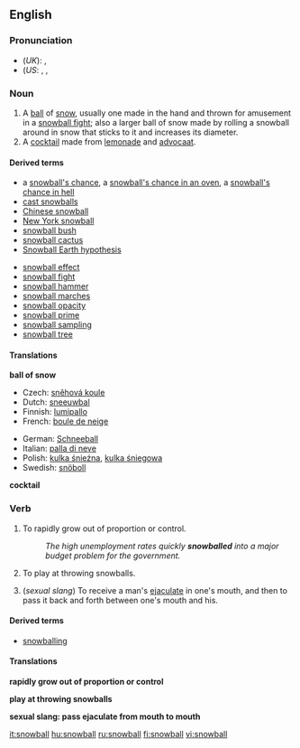 {{See|Snowball}}
==English==
===Pronunciation===
*(''UK''): {{IPA|/ˈsnəʊbɔːl/}}, {{SAMPA|/"sn@UbO:l/}}
*(''US'': {{AHD|snōʹbôl}}, {{IPA|/ˈsnoʊbɔːl/}}, {{SAMPA|/"sn@UbO:l/}}

===Noun===
{{en-noun}}

#A [[ball]] of [[snow]], usually one made in the hand and thrown for amusement in a [[snowball fight]]; also a larger ball of snow made by rolling a snowball around in snow that sticks to it and increases its diameter.
#A [[cocktail]] made from [[lemonade]] and [[advocaat]].

====Derived terms====
{{top2}}
*a [[snowball's chance]], a [[snowball's chance in an oven]], a [[snowball's chance in hell]]
*[[cast snowballs]]
*[[Chinese snowball]]
*[[New York snowball]]
*[[snowball bush]]
*[[snowball cactus]]
*[[Snowball Earth hypothesis]]
{{mid2}}
*[[snowball effect]]
*[[snowball fight]]
*[[snowball hammer]]
*[[snowball marches]]
*[[snowball opacity]]
*[[snowball prime]]
*[[snowball sampling]]
*[[snowball tree]]
{{bottom}}

====Translations====
'''ball of snow'''
{{top}}
*Czech: [[sněhová koule]] {{f}}
*Dutch: [[sneeuwbal]] {{m}}
*Finnish: [[lumipallo]]
*French: [[boule de neige]] {{f}}
{{mid}}
*German: [[Schneeball]] {{m}}
*Italian: [[palla di neve]] {{f}}
*Polish: [[kulka śnieźna]], [[kulka śniegowa]] {{f}}
*Swedish: [[snöboll]] {{c}}
{{bottom}}

'''cocktail'''
{{top}}
{{mid}}
{{bottom}}

===Verb===
{{en-verb}}

#{{intransitive}} To rapidly grow out of proportion or control.
#:''The high unemployment rates quickly '''snowballed''' into a major budget problem for the government.''
#{{intransitive}} To play at throwing snowballs.
#{{intransitive}} (''sexual slang'') To receive a man's [[ejaculate]] in one's mouth, and then to pass it back and forth between one's mouth and his.

====Derived terms====
*[[snowballing]]<!--noun-->

====Translations====
'''rapidly grow out of proportion or control'''
{{top}}
{{mid}}
{{bottom}}

'''play at throwing snowballs'''
{{top}}
{{mid}}
{{bottom}}

'''sexual slang: pass ejaculate from mouth to mouth'''
{{top}}
{{mid}}
{{bottom}}

[[it:snowball]]
[[hu:snowball]]
[[ru:snowball]]
[[fi:snowball]]
[[vi:snowball]]